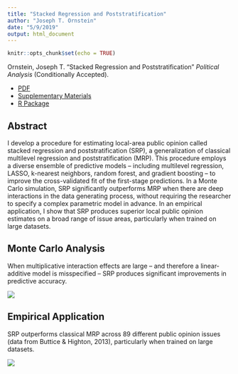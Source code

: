 ```yaml
---
title: "Stacked Regression and Poststratification"
author: "Joseph T. Ornstein"
date: "5/9/2019"
output: html_document
---
```


```r
knitr::opts_chunk$set(echo = TRUE)
```

Ornstein, Joseph T. "Stacked Regression and Poststratification" *Political Analysis* (Conditionally Accepted).

- [PDF](papers/SRP.pdf)
- [Supplementary Materials](papers/SRP_appendix.pdf)
- [R Package](srp-vignette.html)

## Abstract

I develop a procedure for estimating local-area public opinion called stacked regression and poststratification (SRP), a generalization of classical multilevel regression and poststratification (MRP). This procedure employs a diverse ensemble of predictive models -- including multilevel regression, LASSO, k-nearest neighbors, random forest, and gradient boosting -- to improve the cross-validated fit of the first-stage predictions. In a Monte Carlo simulation, SRP significantly outperforms MRP when there are deep interactions in the data generating process, without requiring the researcher to specify a complex parametric model in advance. In an empirical application, I show that SRP produces superior local public opinion estimates on a broad range of issue areas, particularly when trained on large datasets. 

## Monte Carlo Analysis

When multiplicative interaction effects are large -- and therefore a linear-additive model is misspecified -- SRP produces significant improvements in predictive accuracy. 

![](images/representativeMC.png) 
 
## Empirical Application
 
SRP outperforms classical MRP across 89 different public opinion issues (data from Buttice & Highton, 2013), particularly when trained on large datasets.

![](images/BHresults.png) 
